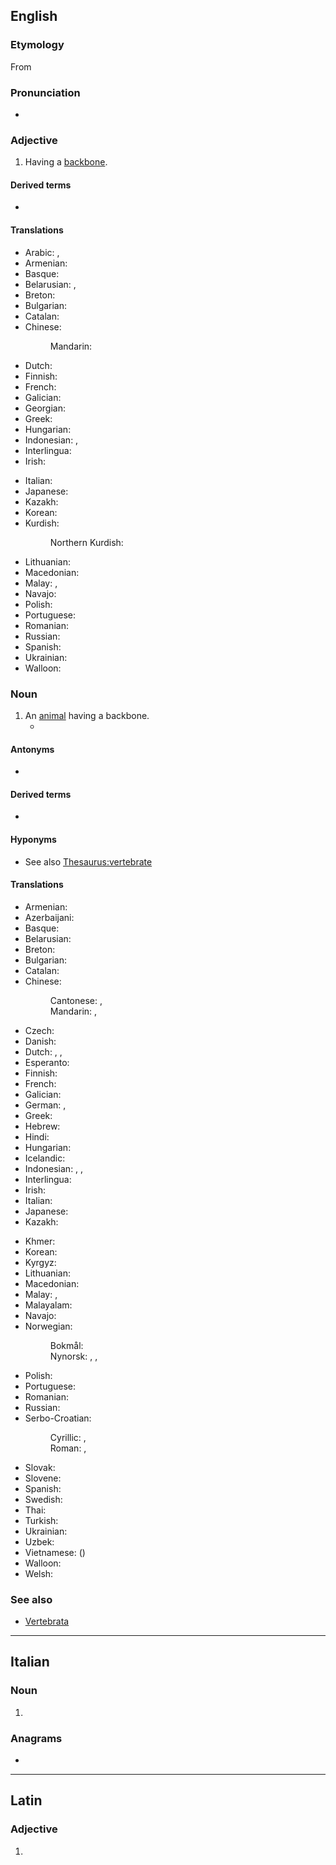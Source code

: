 ==English==

===Etymology===
From {{etyl|la|en}} {{m|la|vertebra||joint}}

===Pronunciation===
* {{IPA|en|/ˈvɛɹ.tɪ.bɹeɪt/}}

===Adjective===
{{en-adj|-}}

# Having a [[backbone]].

====Derived terms====
* {{l|en|megavertebrate}}

====Translations====
{{trans-top|having a backbone}}
* Arabic: {{t+|ar|فَقَارِيّ|m}}, {{t+|ar|فَقَارِيَّة|f}}
* Armenian: {{t+|hy|ողնաշարավոր}}
* Basque: {{t|eu|ornodun}}
* Belarusian: {{t|be|пазвано́чны}}, {{t|be|хрыбе́тны}}
* Breton: {{t+|br|mellkeinek}}
* Bulgarian: {{t|bg|гръбна́чен}}
* Catalan: {{t+|ca|vertebrat}}
* Chinese:
*: Mandarin: {{t+|cmn|椎骨|tr=zhuīgǔ de|alt=椎骨的}}
* Dutch: {{t+|nl|gewerveld}}
* Finnish: {{t+|fi|selkärankainen}}
* French: {{t+|fr|vertébré}}
* Galician: {{t+|gl|vertebrado}}
* Georgian: {{t|ka|ხერხემლიანი}}
* Greek: {{t+|el|σπονδυλωτός}}
* Hungarian: {{t+|hu|gerinces}}
* Indonesian: {{t|id|bertulang belakang}}, {{t+|id|vertebrata}}
* Interlingua: {{t|ia|vertebrate}}
* Irish: {{t|ga|veirteabrach}}
{{trans-mid}}
* Italian: {{t+|it|vertebrato}}
* Japanese: {{t+|ja|脊椎|tr=せきつい, sekitsui}}
* Kazakh: {{t|kk|омыртқалы}}
* Korean: {{t+|ko|척추(脊椎)}}
* Kurdish:
*: Northern Kurdish: {{t|kmr|birrbirredar|n}}
* Lithuanian: {{t+|lt|stuburinis}}
* Macedonian: {{t|mk|’рбетнички}}
* Malay: {{t|ms|bertulang belakang}}, {{t+|ms|vertebrat}}
* Navajo: {{t|nv|bíígháán dahólónígíí}}
* Polish: {{t+|pl|kręgowy}}
* Portuguese: {{t+|pt|vertebrado}}
* Romanian: {{t+|ro|vertebrat}}
* Russian: {{t+|ru|позвоно́чный}}
* Spanish: {{t+|es|vertebrado}}
* Ukrainian: {{t|uk|хребе́тний}}
* Walloon: {{t+|wa|cronzoxhî}}
{{trans-bottom}}

===Noun===
{{en-noun}}

# An [[animal]] having a backbone.
#* {{quote-song|en|title=Corporeal|artist={{w|Broadcast (band)|Broadcast}}|year=2005|album=Tender Buttons|passage=Under the white chalk, drawn on the blackboard / Under the x-ray, I'm just a '''vertebrate'''}}

====Antonyms====
* {{l|en|invertebrate}}

====Derived terms====
* {{l|en|megavertebrate}}

====Hyponyms====
* See also [[Thesaurus:vertebrate]]

====Translations====
{{trans-top|an animal having a backbone}}
* Armenian: {{t+|hy|ողնաշարավոր}}
* Azerbaijani: {{t|az|onurğalı}}
* Basque: {{t|eu|ornodun}}
* Belarusian: {{t|be|пазвано́чнае|n}}
* Breton: {{t|br|mellkeineg|m}}
* Bulgarian: {{t+|bg|гръбна́чно|n}}
* Catalan: {{t+|ca|vertebrat}}
* Chinese:
*: Cantonese: {{t|yue|脊椎動物}}, {{t|yue|脊椎动物|tr=zek3 zeoi1 dung6 mat6}}
*: Mandarin: {{t+|cmn|脊椎動物}}, {{t+|cmn|脊椎动物|tr=jǐzhuī dòngwù}}
* Czech: {{t+|cs|obratlovec|m}}
* Danish: {{t|da|hvirveldyr|n}}
* Dutch: {{t+|nl|gewervelde}}, {{t|nl|werveldier|n}}, {{t+|nl|vertebraat|m}}
* Esperanto: {{t|eo|vertebrulo}}
* Finnish: {{t+|fi|selkärankainen}}
* French: {{t+|fr|vertébré|m}}
* Galician: {{t+|gl|vertebrado|m}}
* German: {{t+|de|Wirbeltier|n}}, {{t|de|Vertebrat}} {{q|often in plural}}
* Greek: {{t+|el|σπονδυλωτό|n}}
* Hebrew: {{t+|he|חליתן|m|tr=khulyetán|alt=חֻלְיְתָן \ חולייתן}}
* Hindi: {{t|hi|कशेरुकी जीव}}
* Hungarian: {{t+|hu|gerinces}}
* Icelandic: {{t|is|hryggleysingjar}}
* Indonesian: {{t+|id|vertebrata}}, {{t|id|hewan vertebrata}}, {{t|id|hewan bertulang belakang}}
* Interlingua: {{t|ia|vertebrato}}
* Irish: {{t|ga|veirteabrach|m}}
* Italian: {{t+|it|vertebrato}}
* Japanese: {{t+|ja|脊椎動物|tr=せきついどうぶつ, sekitsui dōbutsu}}
* Kazakh: {{t|kk|омыртқалы}}
{{trans-mid}}
* Khmer: {{t|km|[[សត្វ]][[ឆ្អឹងកង]]|tr=sat chʼəng kɑɑng}}
* Korean: {{t+|ko|척추동물(脊椎動物)}}
* Kyrgyz: {{t|ky|омурткалуу}}
* Lithuanian: {{t+|lt|stuburinis|m}}
* Macedonian: {{t|mk|’рбетник|m}}
* Malay: {{t|ms|haiwan vertebrat}}, {{t+|ms|vertebrat}}
* Malayalam: {{t|ml|കശേരുകി}}
* Navajo: {{t|nv|naaldeehii bitsʼin dahólónígíí}}
* Norwegian:
*: Bokmål: {{t+|nb|virveldyr|n}}
*: Nynorsk: {{t|nn|virveldyr|n}}, {{t|nn|ryggradsdyr|n}}, {{t|nn|ryggbeinsdyr|n}}
* Polish: {{t+|pl|kręgowiec|m}}
* Portuguese: {{t+|pt|vertebrado|m}}
* Romanian: {{t+|ro|vertebrat|n}}
* Russian: {{t+|ru|позвоно́чное|n}}
* Serbo-Croatian:
*: Cyrillic: {{t|sh|крáљешњак|m}}, {{t|sh|кичмењак|m}}
*: Roman: {{t|sh|králješnjak|m}}, {{t|sh|kičmenjak|m}}
* Slovak: {{t|sk|stavovec|m}}
* Slovene: {{t+|sl|vretenčar|m}}
* Spanish: {{t+|es|vertebrado}}
* Swedish: {{t+|sv|ryggradsdjur|n}}
* Thai: {{t|th|สัตว์มีกระดูกสันหลัง}}
* Turkish: {{t+|tr|omurgalı}}
* Ukrainian: {{t+|uk|[[хребетний|хребе́тна]] [[твари́на]]|f}}
* Uzbek: {{t+|uz|umurtqali}}
* Vietnamese: {{t|vi|động vật có xương sống}} ({{t|vi|[[動物]][[𣎏]][[𩩪𦡠]]}})
* Walloon: {{t+|wa|cronzoxhî}}
* Welsh: {{t|cy|fertebrat|m}}
{{trans-bottom}}

===See also===
* [[Vertebrata]]

----

==Italian==

===Noun===
{{head|it|noun form|g=f}}

# {{plural of|it|vertebrato}}

===Anagrams===
* {{anagrams|it|a=abeeerrttv|brevettare|brevetterà}}

----

==Latin==

===Adjective===
{{la-adj-form|vertebrāte}}

# {{inflection of|la|vertebrātus||voc|m|s}}